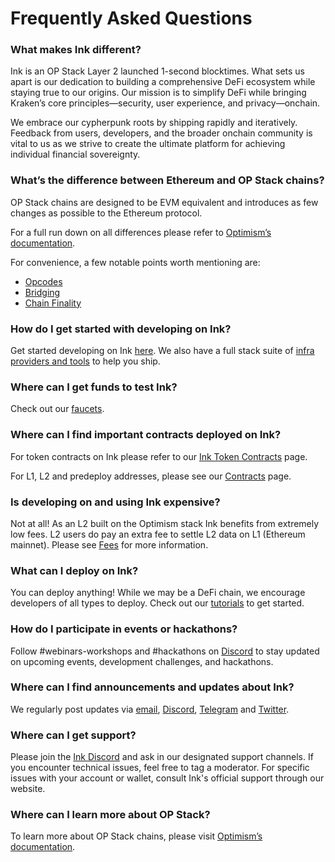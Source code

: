 
# Frequently Asked Questions

### What makes Ink different?
Ink is an OP Stack Layer 2 launched 1-second blocktimes. What sets us apart is our dedication to building a comprehensive DeFi ecosystem while staying true to our origins. Our mission is to simplify DeFi while bringing Kraken’s core principles—security, user experience, and privacy—onchain.

We embrace our cypherpunk roots by shipping rapidly and iteratively. Feedback from users, developers, and the broader onchain community is vital to us as we strive to create the ultimate platform for achieving individual financial sovereignty.

### What’s the difference between Ethereum and OP Stack chains?
OP Stack chains are designed to be EVM equivalent and introduces as few changes as possible to the Ethereum protocol. 

For a full run down on all differences please refer to [Optimism’s documentation](https://docs.optimism.io/stack/differences). 

For convenience, a few notable points worth mentioning are:
- [Opcodes](https://docs.optimism.io/stack/differences#opcodes)
- [Bridging](https://docs.optimism.io/stack/differences#bridging)
- [Chain Finality](https://docs.optimism.io/stack/differences#chain-finality) 


### How do I get started with developing on Ink?
Get started developing on Ink [here](/build/getting-started). We also have a full stack suite of [infra providers and tools](/tools/rpc) to help you ship.


### Where can I get funds to test Ink?
Check out our [faucets](/tools/faucets).



### Where can I find important contracts deployed on Ink?
For token contracts on Ink please refer to our [Ink Token Contracts](/useful-information/ink-token-contracts) page.

For L1, L2 and predeploy addresses, please see our [Contracts](/useful-information/contracts) page.



### Is developing on and using Ink expensive?
Not at all! As an L2 built on the Optimism stack Ink benefits from extremely low fees. L2 users do pay an extra fee to settle L2 data on L1 (Ethereum mainnet). Please see [Fees](/build/transaction-fees) for more information.



### What can I deploy on Ink?


You can deploy anything! While we may be a DeFi chain, we encourage developers of all types to deploy. Check out our [tutorials](/build/tutorials) to get started.




### How do I participate in events or hackathons?
Follow ⁠#webinars-workshops and ⁠#hackathons on <a href={URLS.discordUrl}>Discord</a> to stay updated on upcoming events, development challenges, and hackathons.



### Where can I find announcements and updates about Ink?
We regularly post updates via [email](https://inkonchain.com/en-US), <a href={URLS.discordUrl}>Discord</a>, [Telegram](https://t.me/inkonchain) and [Twitter](https://x.com/inkonchain).



### Where can I get support?
Please join the <a href={URLS.discordUrl}>Ink Discord</a> and ask in our designated support channels. If you encounter technical issues, feel free to tag a moderator. For specific issues with your account or wallet, consult Ink's official support through our website.




### Where can I learn more about OP Stack?
To learn more about OP Stack chains, please visit [Optimism’s documentation](https://docs.optimism.io/).




